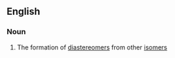 ==English==

===Noun===
{{en-noun}}

# {{context|chemistry}} The formation of [[diastereomer]]s from other [[isomer]]s